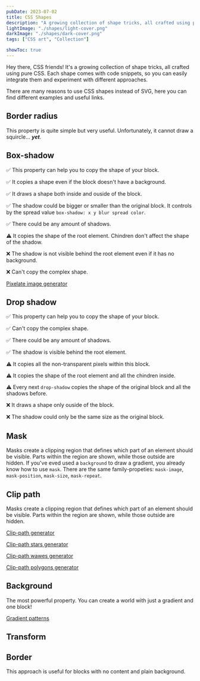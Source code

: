 ```yaml
---
pubDate: 2023-07-02
title: CSS Shapes
description: "A growing collection of shape tricks, all crafted using pure CSS. Each shape comes with code snippets."
lightImage: "./shapes/light-cover.png"
darkImage: "./shapes/dark-cover.png"
tags: ["CSS art", "Collection"]

showToc: true
---
```


Hey there, CSS friends! It's a growing collection of shape tricks, all crafted using pure CSS. Each shape comes with code snippets, so you can easily integrate them and experiment with different approaches.

There are many reasons to use CSS shapes instead of SVG, here you can find different examples and useful links.

## Border radius

This property is quite simple but very useful. Unfortunately, it cannot draw a squircle... ***yet***.


<BorderRadiusDemo />

## Box-shadow

✅ This property can help you to copy the shape of your block. 

✅ It copies a shape even if the block doesn't have a background.

✅ It draws a shape both inside and ouside of the block.

✅ The shadow could be bigger or smaller than the original block. It controls by the spread value `box-shadow: x y blur spread color`.

✅ There could be any amount of shadows.

⚠️ It copies the shape of the root element. Chindren don't affect the shape of the shadow.

❌ The shadow is not visible behind the root element even if it has no background.

❌ Can't copy the complex shape.

[Pixelate image generator](https://fjolt.com/article/css-pixel-art-generator)


<BoxShadowDemo />

## Drop shadow

✅ This property can help you to copy the shape of your block.

✅ Can't copy the complex shape.

✅ There could be any amount of shadows.

✅ The shadow is visible behind the root element.

⚠️ It copies all the non-transparent pixels within this block.

⚠️ It copies the shape of the root element and all the chindren inside.

⚠️ Every next `drop-shadow` copies the shape of the original block and all the shadows before.

❌ It draws a shape only ouside of the block.

❌ The shadow could only be the same size as the original block.


<DropShadowDemo />

## Mask

Masks create a clipping region that defines which part of an element should be visible. Parts within the region are shown, while those outside are hidden. If you've eved used a `background` to draw a gradient, you already know how to use `mask`. There are the same family-propeties: `mask-image`, `mask-position`, `mask-size`, `mask-repeat`.


<MaskDemo />

## Clip path

Masks create a clipping region that defines which part of an element should be visible. Parts within the region are shown, while those outside are hidden.

[Clip-path generator](https://bennettfeely.com/clippy/)

[Clip-path stars generator](https://css-generators.com/starburst-shape/)

[Clip-path wawes generator](https://css-generators.com/wavy-shapes/)

[Clip-path polygons generator](https://css-generators.com/polygon-shape/)


<ClipPathDemo />

## Background

The most powerful property. You can create a world with just a gradient and one block!

[Gradient patterns](https://css-pattern.com/)


<BackgroundDemo />

## Transform


<TransformDemo />

## Border

This approach is useful for blocks with no content and plain background.


<BorderDemo />
